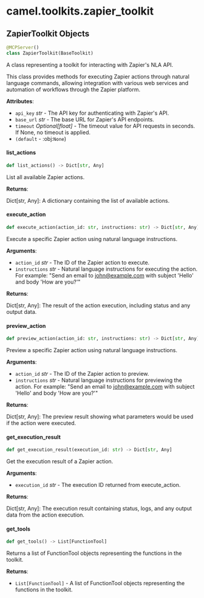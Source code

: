 <a id="camel.toolkits.zapier_toolkit"></a>

# camel.toolkits.zapier\_toolkit

<a id="camel.toolkits.zapier_toolkit.ZapierToolkit"></a>

## ZapierToolkit Objects

```python
@MCPServer()
class ZapierToolkit(BaseToolkit)
```

A class representing a toolkit for interacting with Zapier's NLA API.

This class provides methods for executing Zapier actions through natural
language commands, allowing integration with various web services and
automation of workflows through the Zapier platform.

**Attributes**:

- `api_key` _str_ - The API key for authenticating with Zapier's API.
- `base_url` _str_ - The base URL for Zapier's API endpoints.
- `timeout` _Optional[float]_ - The timeout value for API requests
  in seconds. If None, no timeout is applied.
- `(default` - :obj:`None`)

<a id="camel.toolkits.zapier_toolkit.ZapierToolkit.list_actions"></a>

#### list\_actions

```python
def list_actions() -> Dict[str, Any]
```

List all available Zapier actions.

**Returns**:

  Dict[str, Any]: A dictionary containing the list of available
  actions.

<a id="camel.toolkits.zapier_toolkit.ZapierToolkit.execute_action"></a>

#### execute\_action

```python
def execute_action(action_id: str, instructions: str) -> Dict[str, Any]
```

Execute a specific Zapier action using natural language
instructions.

**Arguments**:

- `action_id` _str_ - The ID of the Zapier action to execute.
- `instructions` _str_ - Natural language instructions for executing
  the action. For example: "Send an email to john@example.com
  with subject 'Hello' and body 'How are you?'"
  

**Returns**:

  Dict[str, Any]: The result of the action execution, including
  status and any output data.

<a id="camel.toolkits.zapier_toolkit.ZapierToolkit.preview_action"></a>

#### preview\_action

```python
def preview_action(action_id: str, instructions: str) -> Dict[str, Any]
```

Preview a specific Zapier action using natural language
instructions.

**Arguments**:

- `action_id` _str_ - The ID of the Zapier action to preview.
- `instructions` _str_ - Natural language instructions for previewing
  the action. For example: "Send an email to john@example.com
  with subject 'Hello' and body 'How are you?'"
  

**Returns**:

  Dict[str, Any]: The preview result showing what parameters would
  be used if the action were executed.

<a id="camel.toolkits.zapier_toolkit.ZapierToolkit.get_execution_result"></a>

#### get\_execution\_result

```python
def get_execution_result(execution_id: str) -> Dict[str, Any]
```

Get the execution result of a Zapier action.

**Arguments**:

- `execution_id` _str_ - The execution ID returned from execute_action.
  

**Returns**:

  Dict[str, Any]: The execution result containing status, logs,
  and any output data from the action execution.

<a id="camel.toolkits.zapier_toolkit.ZapierToolkit.get_tools"></a>

#### get\_tools

```python
def get_tools() -> List[FunctionTool]
```

Returns a list of FunctionTool objects representing the functions
in the toolkit.

**Returns**:

- `List[FunctionTool]` - A list of FunctionTool objects representing
  the functions in the toolkit.

